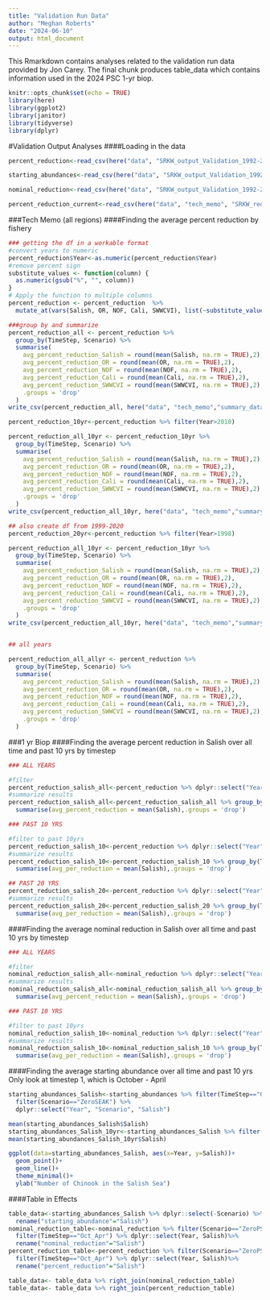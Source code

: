 ```yaml
---
title: "Validation Run Data"
author: "Meghan Roberts"
date: "2024-06-10"
output: html_document
---
```


This Rmarkdown contains analyses related to the validation run data provided by Jon Carey. The final chunk produces table_data which contains information used in the 2024 PSC 1-yr biop.


```r
knitr::opts_chunk$set(echo = TRUE)
library(here)
library(ggplot2)
library(janitor)
library(tidyverse)
library(dplyr)
```

#Validation Output Analyses
####Loading in the data
```r
percent_reduction<-read_csv(here("data", "SRKW_output_Validation_1992-2020", "SRKW_output_Validation_1992-2020", "SRKW_reduction_percent_all_Valid2022.csv"))

starting_abundances<-read_csv(here("data", "SRKW_output_Validation_1992-2020", "SRKW_output_Validation_1992-2020", "SRKW_preFish_zero_all_Valid2022.csv"))

nominal_reduction<-read_csv(here("data", "SRKW_output_Validation_1992-2020", "SRKW_output_Validation_1992-2020", "SRKW_reduction_nominal_all_Valid2022.csv"))

percent_reduction_current<-read_csv(here("data", "tech_memo", "SRKW_reduction_percent_RMP.csv")) #2019 PST+RMP scenario
```

###Tech Memo (all regions)
####Finding the average percent reduction by fishery 
```r
### getting the df in a workable format
#convert years to numeric
percent_reduction$Year<-as.numeric(percent_reduction$Year)
#remove percent sign
substitute_values <- function(column) {
  as.numeric(gsub("%", "", column))
}
# Apply the function to multiple columns
percent_reduction <- percent_reduction  %>%
  mutate_at(vars(Salish, OR, NOF, Cali, SWWCVI), list(~substitute_values(.)))

###group by and summarize
percent_reduction_all <- percent_reduction %>%
  group_by(TimeStep, Scenario) %>%
  summarise(
    avg_percent_reduction_Salish = round(mean(Salish, na.rm = TRUE),2),
    avg_percent_reduction_OR = round(mean(OR, na.rm = TRUE),2),
    avg_percent_reduction_NOF = round(mean(NOF, na.rm = TRUE),2),
    avg_percent_reduction_Cali = round(mean(Cali, na.rm = TRUE),2),
    avg_percent_reduction_SWWCVI = round(mean(SWWCVI, na.rm = TRUE),2),
    .groups = 'drop'
  )
write_csv(percent_reduction_all, here("data", "tech_memo","summary_data","Validation_all_regions_percent_reduction_1992-2020_tm.csv"))

percent_reduction_10yr<-percent_reduction %>% filter(Year>2010)

percent_reduction_all_10yr <- percent_reduction_10yr %>%
  group_by(TimeStep, Scenario) %>%
  summarise(
    avg_percent_reduction_Salish = round(mean(Salish, na.rm = TRUE),2),
    avg_percent_reduction_OR = round(mean(OR, na.rm = TRUE),2),
    avg_percent_reduction_NOF = round(mean(NOF, na.rm = TRUE),2),
    avg_percent_reduction_Cali = round(mean(Cali, na.rm = TRUE),2),
    avg_percent_reduction_SWWCVI = round(mean(SWWCVI, na.rm = TRUE),2),
    .groups = 'drop'
  )
write_csv(percent_reduction_all_10yr, here("data", "tech_memo","summary_data","Validation_all_regions_percent_reduction_2011-2020_tm.csv"))

## also create df from 1999-2020
percent_reduction_20yr<-percent_reduction %>% filter(Year>1998)

percent_reduction_all_10yr <- percent_reduction_10yr %>%
  group_by(TimeStep, Scenario) %>%
  summarise(
    avg_percent_reduction_Salish = round(mean(Salish, na.rm = TRUE),2),
    avg_percent_reduction_OR = round(mean(OR, na.rm = TRUE),2),
    avg_percent_reduction_NOF = round(mean(NOF, na.rm = TRUE),2),
    avg_percent_reduction_Cali = round(mean(Cali, na.rm = TRUE),2),
    avg_percent_reduction_SWWCVI = round(mean(SWWCVI, na.rm = TRUE),2),
    .groups = 'drop'
  )
write_csv(percent_reduction_all_10yr, here("data", "tech_memo","summary_data","Validation_all_regions_percent_reduction_2011-2020_tm.csv"))


## all years

percent_reduction_all_allyr <- percent_reduction %>%
  group_by(TimeStep, Scenario) %>%
  summarise(
    avg_percent_reduction_Salish = round(mean(Salish, na.rm = TRUE),2),
    avg_percent_reduction_OR = round(mean(OR, na.rm = TRUE),2),
    avg_percent_reduction_NOF = round(mean(NOF, na.rm = TRUE),2),
    avg_percent_reduction_Cali = round(mean(Cali, na.rm = TRUE),2),
    avg_percent_reduction_SWWCVI = round(mean(SWWCVI, na.rm = TRUE),2),
    .groups = 'drop'
  )
```


###1 yr Biop
####Finding the average percent reduction in Salish over all time and past 10 yrs by timestep
```r
### ALL YEARS

#filter
percent_reduction_salish_all<-percent_reduction %>% dplyr::select("Year", "Scenario", "TimeStep", "Salish")
#summarize results
percent_reduction_salish_all<-percent_reduction_salish_all %>% group_by(TimeStep) %>% 
  summarise(avg_percent_reduction = mean(Salish),.groups = 'drop')

### PAST 10 YRS

#filter to past 10yrs
percent_reduction_salish_10<-percent_reduction %>% dplyr::select("Year", "Scenario", "TimeStep", "Salish")%>% filter(Year>2010)
#summarize results
percent_reduction_salish_10<-percent_reduction_salish_10 %>% group_by(TimeStep) %>% 
  summarise(avg_per_reduction = mean(Salish),.groups = 'drop')

## PAST 20 YRS
percent_reduction_salish_20<-percent_reduction %>% dplyr::select("Year", "Scenario", "TimeStep", "Salish")%>% filter(Year>2000)
#summarize results
percent_reduction_salish_20<-percent_reduction_salish_20 %>% group_by(TimeStep, Scenario) %>% 
  summarise(avg_per_reduction = mean(Salish),.groups = 'drop')

```

####Finding the average nominal reduction in Salish over all time and past 10 yrs by timestep
```r
### ALL YEARS

#filter
nominal_reduction_salish_all<-nominal_reduction %>% dplyr::select("Year", "Scenario", "TimeStep", "Salish")
#summarize results
nominal_reduction_salish_all<-nominal_reduction_salish_all %>% group_by(TimeStep) %>% 
  summarise(avg_percent_reduction = mean(Salish),.groups = 'drop')

### PAST 10 YRS

#filter to past 10yrs
nominal_reduction_salish_10<-nominal_reduction %>% dplyr::select("Year", "Scenario", "TimeStep", "Salish")%>% filter(Year>2010)
#summarize results
nominal_reduction_salish_10<-nominal_reduction_salish_10 %>% group_by(TimeStep) %>% 
  summarise(avg_per_reduction = mean(Salish),.groups = 'drop')
```

####Finding the average starting abundance over all time and past 10 yrs
Only look at timestep 1, which is October - April
```r
starting_abundances_Salish<-starting_abundances %>% filter(TimeStep=="Oct_Apr") %>% 
  filter(Scenario=="ZeroSEAK") %>% 
  dplyr::select("Year", "Scenario", "Salish")

mean(starting_abundances_Salish$Salish)
starting_abundances_Salish_10yr<-starting_abundances_Salish %>% filter(Year>2010)
mean(starting_abundances_Salish_10yr$Salish)

ggplot(data=starting_abundances_Salish, aes(x=Year, y=Salish))+
  geom_point()+
  geom_line()+
  theme_minimal()+
  ylab("Number of Chinook in the Salish Sea")
```

####Table in Effects
```r
table_data<-starting_abundances_Salish %>% dplyr::select(-Scenario) %>% 
  rename("starting_abundance"="Salish")
nominal_reduction_table<-nominal_reduction %>% filter(Scenario=="ZeroPS") %>% 
  filter(TimeStep=="Oct_Apr") %>% dplyr::select(Year, Salish)%>% 
  rename("nominal_reduction"="Salish")
percent_reduction_table<-percent_reduction %>% filter(Scenario=="ZeroPS") %>% 
  filter(TimeStep=="Oct_Apr") %>% dplyr::select(Year, Salish)%>% 
  rename("percent_reduction"="Salish")

table_data<- table_data %>% right_join(nominal_reduction_table)
table_data<- table_data %>% right_join(percent_reduction_table)
```